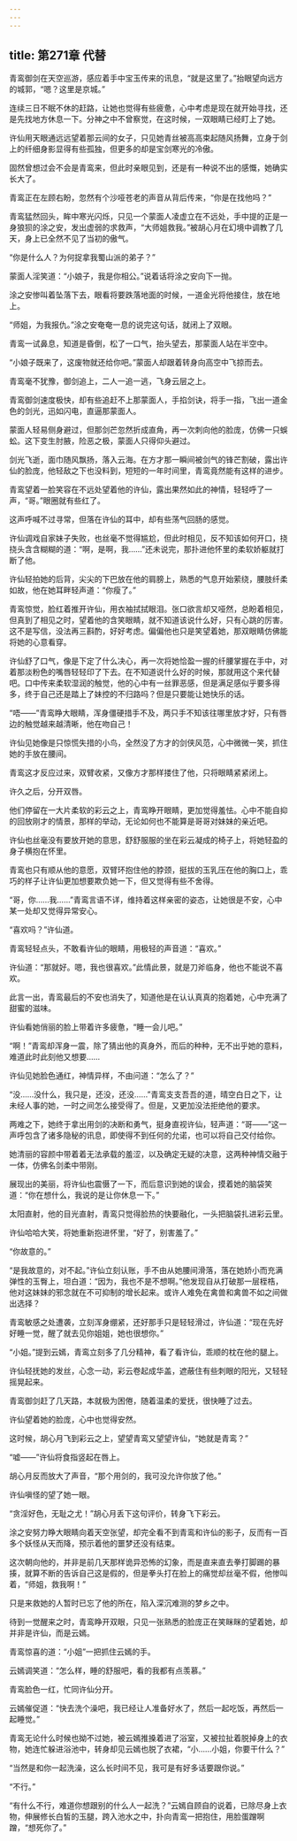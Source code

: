 ```yaml
---
---
---
```

title: 第271章 代替
---





青鸾御剑在天空巡游，感应着手中宝玉传来的讯息，“就是这里了。”抬眼望向远方的城郭，“嗯？这里是京城。”

连续三日不眠不休的赶路，让她也觉得有些疲惫，心中考虑是现在就开始寻找，还是先找地方休息一下。分神之中不曾察觉，在这时候，一双眼睛已经盯上了她。

许仙用天眼通远远望着那云间的女子，只见她青丝被高高束起随风扬舞，立身于剑上的纤细身影显得有些孤独，但更多的却是宝剑寒光的冷傲。

固然曾想过会不会是青鸾来，但此时亲眼见到，还是有一种说不出的感慨，她确实长大了。

青鸾正在左顾右盼，忽然有个沙哑苍老的声音从背后传来，“你是在找他吗？”

青鸾猛然回头，眸中寒光闪烁，只见一个蒙面人凌虚立在不远处，手中提的正是一身狼狈的涂之安，发出虚弱的求救声，“大师姐救我。”被胡心月在幻境中调教了几天，身上已全然不见了当初的傲气。

“你是什么人？为何捉拿我蜀山派的弟子？”

蒙面人淫笑道：“小娘子，我是你相公。”说着话将涂之安向下一抛。

涂之安惨叫着坠落下去，眼看将要跌落地面的时候，一道金光将他接住，放在地上。

“师姐，为我报仇。”涂之安奄奄一息的说完这句话，就闭上了双眼。

青鸾一试鼻息，知道是昏倒，松了一口气，抬头望去，那蒙面人站在半空中。

“小娘子既来了，这废物就还给你吧。”蒙面人却跟着转身向高空中飞掠而去。

青鸾毫不犹豫，御剑追上，二人一追一逃，飞身云层之上。

青鸾御剑速度极快，却有些追赶不上那蒙面人，手掐剑诀，将手一指，飞出一道金色的剑光，迅如闪电，直逼那蒙面人。

蒙面人轻易侧身避过，但那剑芒忽然折成直角，再一次刺向他的脸庞，仿佛一只蜈蚣。这下变生肘腋，险恶之极，蒙面人只得仰头避过。

剑光飞逝，面巾随风飘扬，落入云海。在方才那一瞬间被剑气的锋芒割破，露出许仙的脸庞，他轻敌之下也没料到，短短的一年时间里，青鸾竟然能有这样的进步。

青鸾望着一脸笑容在不远处望着他的许仙，露出果然如此的神情，轻轻呼了一声，“哥。”眼圈就有些红了。

这声呼喊不过寻常，但落在许仙的耳中，却有些荡气回肠的感觉。

许仙调戏自家妹子失败，也丝毫不觉得尴尬，但此时相见，反不知该如何开口，挠挠头含含糊糊的道：“啊，是啊，我……”还未说完，那扑进他怀里的柔软娇躯就打断了他。

许仙轻拍她的后背，尖尖的下巴放在他的肩膀上，熟悉的气息开始萦绕，腰肢纤柔如故，他在她耳畔轻声道：“你瘦了。”

青鸾惊觉，脸红着推开许仙，用衣袖拭拭眼泪。张口欲言却又哑然，总盼着相见，但真到了相见之时，望着他的含笑眼睛，就不知道该说什么好，只有心跳的厉害。这不是写信，没法再三斟酌，好好考虑。偏偏他也只是笑望着她，那双眼睛仿佛能将她的心意看穿。

许仙舒了口气，像是下定了什么决心，再一次将她恰盈一握的纤腰掌握在手中，对着那淡粉色的嘴唇轻轻印了下去。在不知道说什么好的时候，那就用这个来代替吧。口中传来柔软湿润的触觉，他的心中有一丝罪恶感，但是满足感似乎要多得多，终于自己还是踏上了妹控的不归路吗？但是只要能让她快乐的话。

“唔——”青鸾睁大眼睛，浑身僵硬措手不及，两只手不知该往哪里放才好，只有唇边的触觉越来越清晰，他在吻自己！

许仙见她像是只惊慌失措的小鸟，全然没了方才的剑侠风范，心中微微一笑，抓住她的手放在腰间。

青鸾这才反应过来，双臂收紧，又像方才那样搂住了他，只将眼睛紧紧闭上。

许久之后，分开双唇。

他们停留在一大片柔软的彩云之上，青鸾睁开眼睛，更加觉得羞怯。心中不能自抑的回放刚才的情景，那样的举动，无论如何也不能算是哥哥对妹妹的亲近吧。

许仙也丝毫没有要放开她的意思，舒舒服服的坐在彩云凝成的椅子上，将她轻盈的身子横抱在怀里。

青鸾也只有顺从他的意愿，双臂环抱住他的脖颈，挺拔的玉乳压在他的胸口上，乖巧的样子让许仙更加想要欺负她一下，但又觉得有些不舍得。

“哥，你……我……”青鸾言语不详，维持着这样亲密的姿态，让她很是不安，心中某一处却又觉得异常安心。

“喜欢吗？”许仙道。

青鸾轻轻点头，不敢看许仙的眼睛，用极轻的声音道：“喜欢。”

许仙道：“那就好。嗯，我也很喜欢。”此情此景，就是刀斧临身，他也不能说不喜欢。

此言一出，青鸾最后的不安也消失了，知道他是在认认真真的抱着她，心中充满了甜蜜的滋味。

许仙看她俏丽的脸上带着许多疲惫，“睡一会儿吧。”

“啊！”青鸾却浑身一震，除了猜出他的真身外，而后的种种，无不出乎她的意料，难道此时此刻他又想要……

许仙见她脸色通红，神情异样，不由问道：“怎么了？”

“没……没什么，我只是，还没，还没……”青鸾支支吾吾的道，晴空白日之下，让未经人事的她，一时之间怎么接受得了。但是，又更加没法拒绝他的要求。

两难之下，她终于拿出用剑的决断和勇气，挺身直视许仙，轻声道：“哥——”这一声呼包含了诸多隐秘的讯息，即使得不到任何的允诺，也可以将自己交付给你。

她清丽的容颜中带着着无法承载的羞涩，以及确定无疑的决意，这两种神情交融于一体，仿佛名剑柔中带刚。

展现出的美丽，将许仙也震慑了一下，而后意识到她的误会，摸着她的脑袋笑道：“你在想什么，我说的是让你休息一下。”

太阳直射，他的目光直射，青鸾只觉得脸热的快要融化，一头把脑袋扎进彩云里。

许仙哈哈大笑，将她重新抱进怀里，“好了，别害羞了。”

“你故意的。”

“是我故意的，对不起。”许仙立刻认账，手不由从她腰间滑落，落在她娇小而充满弹性的玉臀上，坦白道：“因为，我也不是不想啊。”他发现自从打破那一层桎梏，他对这妹妹的邪念就在不可抑制的增长起来。或许人难免在禽兽和禽兽不如之间做出选择？

青鸾敏感之处遭袭，立刻浑身绷紧，还好那手只是轻轻滑过，许仙道：“现在先好好睡一觉，醒了就去见你姐姐，她也很想你。”

“小姐。”提到云嫣，青鸾立刻多了几分精神，看了看许仙，乖顺的枕在他的腿上。

许仙轻抚她的发丝，心念一动，彩云卷起成华盖，遮蔽住有些刺眼的阳光，又轻轻摇晃起来。

青鸾御剑赶了几天路，本就极为困倦，随着温柔的爱抚，很快睡了过去。

许仙望着她的脸庞，心中也觉得安然。

这时候，胡心月飞到彩云之上，望望青鸾又望望许仙，“她就是青鸾？”

“嘘——”许仙将食指竖起在唇上。

胡心月反而放大了声音，“那个用剑的，我可没允许你放了他。”

许仙嗔怪的望了她一眼。

“贪淫好色，无耻之尤！”胡心月丢下这句评价，转身飞下彩云。

涂之安努力睁大眼睛向着天空张望，却完全看不到青鸾和许仙的影子，反而有一百多个妖怪从天而降，预示着他的噩梦还没有结束。

这次朝向他的，并非是前几天那样诡异恐怖的幻象，而是直来直去拳打脚踢的暴揍，就算不断的告诉自己这是假的，但是拳头打在脸上的痛觉却丝毫不假，他惨叫着，“师姐，救我啊！”

只是来救她的人暂时已忘了他的所在，陷入深沉难测的梦乡之中。

待到一觉醒来之时，青鸾睁开双眼，只见一张熟悉的脸庞正在笑眯眯的望着她，却并非是许仙，而是云嫣。

青鸾惊喜的道：“小姐”一把抓住云嫣的手。

云嫣调笑道：“怎么样，睡的舒服吧，看的我都有点羡慕。”

青鸾脸色一红，忙同许仙分开。

云嫣催促道：“快去洗个澡吧，我已经让人准备好水了，然后一起吃饭，再然后一起睡觉。”

青鸾无论什么时候也拗不过她，被云嫣推搡着进了浴室，又被拉扯着脱掉身上的衣物，她连忙躲进浴池中，转身却见云嫣也脱了衣裙，“小……小姐，你要干什么？”

“当然是和你一起洗澡，这么长时间不见，我可是有好多话要跟你说。”

“不行。”

“有什么不行，难道你想跟别的什么人一起洗？”云嫣自顾自的说着，已除尽身上衣物，伸展修长白皙的玉腿，跨入池水之中，扑向青鸾一把抱住，用脸蛋蹭啊蹭，“想死你了。”